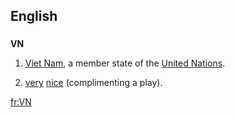 ==English==
==={{abbreviation}}===
'''VN'''
#[[Viet Nam]], a member state of the [[United Nations]].
#{{online gaming}} [[very]] [[nice]] (complimenting a play).

[[fr:VN]]